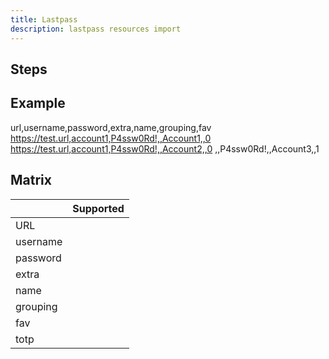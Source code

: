 ```yaml
---
title: Lastpass
description: lastpass resources import
---
```



## Steps

<ImportSteps />

## Example

<CodeBlock>

url,username,password,extra,name,grouping,fav
https://test.url,account1,P4ssw0Rd!,,Account1,,0
https://test.url,account1,P4ssw0Rd!,,Account2,,0
,,P4ssw0Rd!,,Account3,,1

</CodeBlock>

## Matrix

|   |  Supported |
|---|---|
| URL | <CheckMarkSuccess/>  |
| username  | <CheckMarkSuccess/> |
| password  | <CheckMarkSuccess/>  |
| extra | <CheckMarkSuccess/> |
| name | <CheckMarkSuccess/> |
| grouping | <CheckMarkSuccess/> |
| fav | <CheckMarkNone/> |
| totp | <CheckMarkNone/>  |

